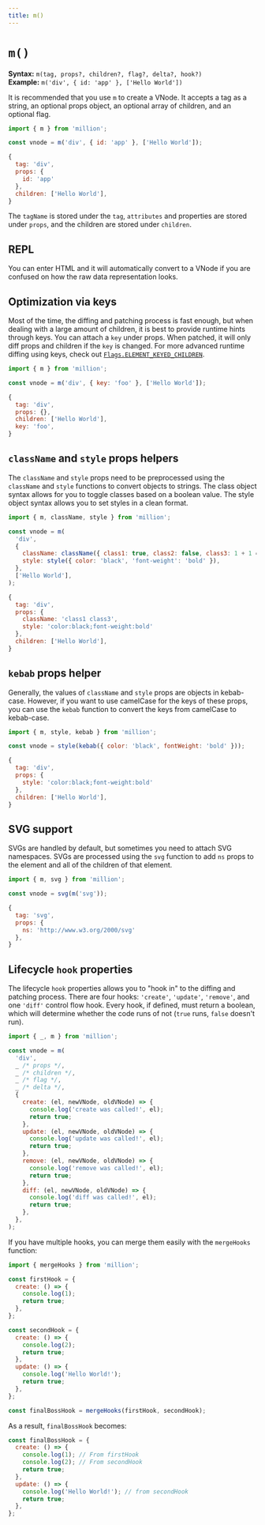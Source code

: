 ```yaml
---
title: m()
---
```



# `m()`

**Syntax:** `m(tag, props?, children?, flag?, delta?, hook?)`\
**Example:** `m('div', { id: 'app' }, ['Hello World'])`

It is recommended that you use `m` to create a VNode. It accepts a tag as a string, an optional props object, an optional array of children, and an optional flag.

```js
import { m } from 'million';

const vnode = m('div', { id: 'app' }, ['Hello World']);
```

```js
{
  tag: 'div',
  props: {
    id: 'app'
  },
  children: ['Hello World'],
}
```

The `tagName` is stored under the `tag`, `attributes` and properties are stored under `props`, and the children are stored under `children`.

## REPL

You can enter HTML and it will automatically convert to a VNode if you are confused on how the raw data representation looks.

<VNodeViz />

## Optimization via keys

Most of the time, the diffing and patching process is fast enough, but when dealing with a large amount of children, it is best to provide runtime hints through keys. You can attach a `key` under props. When patched, it will only diff props and children if the `key` is changed. For more advanced runtime diffing using keys, check out [`Flags.ELEMENT_KEYED_CHILDREN`](/docs/api/advanced/flags#flagsonly_keyed_children).

```js
import { m } from 'million';

const vnode = m('div', { key: 'foo' }, ['Hello World']);
```

```js {5}
{
  tag: 'div',
  props: {},
  children: ['Hello World'],
  key: 'foo',
}
```

## `className` and `style` props helpers

The `className` and `style` props need to be preprocessed using the `className` and `style` functions to convert objects to strings. The class object syntax allows for you to toggle classes based on a boolean value. The style object syntax allows you to set styles in a clean format.

```js
import { m, className, style } from 'million';

const vnode = m(
  'div',
  {
    className: className({ class1: true, class2: false, class3: 1 + 1 === 2 }),
    style: style({ color: 'black', 'font-weight': 'bold' }),
  },
  ['Hello World'],
);
```

```js {4,5}
{
  tag: 'div',
  props: {
    className: 'class1 class3',
    style: 'color:black;font-weight:bold'
  },
  children: ['Hello World'],
}
```

## `kebab` props helper

Generally, the values of `className` and `style` props are objects in kebab-case. However, if you want to use camelCase for the keys of these props, you can use the `kebab` function to convert the keys from camelCase to kebab-case.

```js
import { m, style, kebab } from 'million';

const vnode = style(kebab({ color: 'black', fontWeight: 'bold' }));
```

```js {4}
{
  tag: 'div',
  props: {
    style: 'color:black;font-weight:bold'
  },
  children: ['Hello World'],
}
```

## SVG support

SVGs are handled by default, but sometimes you need to attach SVG namespaces. SVGs are processed using the `svg` function to add `ns` props to the element and all of the children of that element.

```js
import { m, svg } from 'million';

const vnode = svg(m('svg'));
```

```js {4}
{
  tag: 'svg',
  props: {
    ns: 'http://www.w3.org/2000/svg'
  },
}
```

## Lifecycle `hook` properties

The lifecycle `hook` properties allows you to "hook in" to the diffing and patching process. There are four hooks: `'create'`, `'update'`, `'remove'`, and one `'diff'` control flow hook. Every hook, if defined, must return a boolean, which will determine whether the code runs of not (`true` runs, `false` doesn't run).

```js
import { _, m } from 'million';

const vnode = m(
  'div',
  _ /* props */,
  _ /* children */,
  _ /* flag */,
  _ /* delta */,
  {
    create: (el, newVNode, oldVNode) => {
      console.log('create was called!', el);
      return true;
    },
    update: (el, newVNode, oldVNode) => {
      console.log('update was called!', el);
      return true;
    },
    remove: (el, newVNode, oldVNode) => {
      console.log('remove was called!', el);
      return true;
    },
    diff: (el, newVNode, oldVNode) => {
      console.log('diff was called!', el);
      return true;
    },
  },
);
```

If you have multiple hooks, you can merge them easily with the `mergeHooks` function:

```js
import { mergeHooks } from 'million';

const firstHook = {
  create: () => {
    console.log(1);
    return true;
  },
};

const secondHook = {
  create: () => {
    console.log(2);
    return true;
  },
  update: () => {
    console.log('Hello World!');
    return true;
  },
};

const finalBossHook = mergeHooks(firstHook, secondHook);
```

As a result, `finalBossHook` becomes:

```js
const finalBossHook = {
  create: () => {
    console.log(1); // From firstHook
    console.log(2); // From secondHook
    return true;
  },
  update: () => {
    console.log('Hello World!'); // from secondHook
    return true;
  },
};
```
